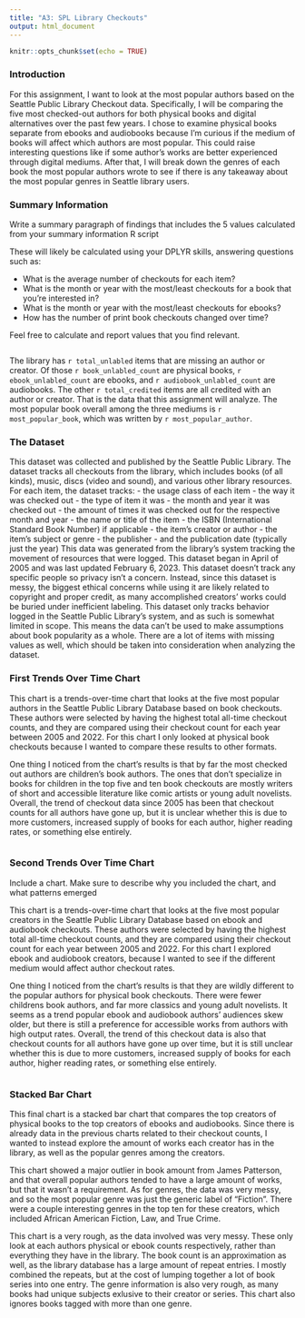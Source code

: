 ```yaml
---
title: "A3: SPL Library Checkouts"
output: html_document
---
```


```r
knitr::opts_chunk$set(echo = TRUE)
```

### Introduction

For this assignment, I want to look at the most popular authors based on the Seattle Public Library Checkout data. Specifically, I will be comparing the five most checked-out authors for both physical books and digital alternatives over the past few years. I chose to examine physical books separate from ebooks and audiobooks because I’m curious if the medium of books will affect which authors are most popular. This could raise interesting questions like if some author’s works are better experienced through digital mediums. After that, I will break down the genres of each book the most popular authors wrote to see if there is any takeaway about the most popular genres in Seattle library users.  

### Summary Information

Write a summary paragraph of findings that includes the 5 values calculated from your summary information R script

These will likely be calculated using your DPLYR skills, answering questions such as:

- What is the average number of checkouts for each item?
- What is the month or year with the most/least checkouts for a book that you're interested in?
- What is the month or year with the most/least checkouts for ebooks?
- How has the number of print book checkouts changed over time?

Feel free to calculate and report values that you find relevant.

```r
```

The library has `r total_unlabled` items that are missing an author or creator. Of those `r book_unlabled_count` are physical books, `r ebook_unlabled_count` are ebooks, and `r audiobook_unlabled_count` are audiobooks. The other `r total_credited` items are all credited with an author or creator. That is the data that this assignment will analyze. The most popular book overall among the three mediums is `r most_popular_book`, which was written by `r most_popular_author`. 

### The Dataset

This dataset was collected and published by the Seattle Public Library. The dataset tracks all checkouts from the library, which includes books (of all kinds), music, discs (video and sound), and various other library resources. For each item, the dataset tracks:
- the usage class of each item
- the way it was checked out
- the type of item it was
- the month and year it was checked out
- the amount of times it was checked out for the respective month and year
- the name or title of the item
- the ISBN (International Standard Book Number) if applicable
- the item’s creator or author
- the item’s subject or genre 
- the publisher
- and the publication date (typically just the year)
This data was generated from the library’s system tracking the movement of resources that were logged. This dataset began in April of 2005 and was last updated February 6, 2023. This dataset doesn’t track any specific people so privacy isn’t a concern. Instead, since this dataset is messy, the biggest ethical concerns while using it are likely related to copyright and proper credit, as many accomplished creators’ works could be buried under inefficient labeling. This dataset only tracks behavior logged in the Seattle Public Library’s system, and as such is somewhat limited in scope. This means the data can’t be used to make assumptions about book popularity as a whole. There are a lot of items with missing values as well, which should be taken into consideration when analyzing the dataset.

### First Trends Over Time Chart

This chart is a trends-over-time chart that looks at the five most popular authors in the Seattle Public Library Database based on book checkouts. These authors were selected by having the highest total all-time checkout counts, and they are compared using their checkout count for each year between 2005 and 2022. For this chart I only looked at physical book checkouts because I wanted to compare these results to other formats. 

One thing I noticed from the chart's results is that by far the most checked out authors are children's book authors. The ones that don't specialize in books for children in the top five and ten book checkouts are mostly writers of short and accessible literature like comic artists or young adult novelists. Overall, the trend of checkout data since 2005 has been that checkout counts for all authors have gone up, but it is unclear whether this is due to more customers, increased supply of books for each author, higher reading rates, or something else entirely.

``````r
``````

### Second Trends Over Time Chart

Include a chart. Make sure to describe why you included the chart, and what patterns emerged

This chart is a trends-over-time chart that looks at the five most popular creators in the Seattle Public Library Database based on ebook and audiobook checkouts. These authors were selected by having the highest total all-time checkout counts, and they are compared using their checkout count for each year between 2005 and 2022. For this chart I explored ebook and audiobook creators, because I wanted to see if the different medium would affect author checkout rates.

One thing I noticed from the chart's results is that they are wildly different to the popular authors for physical book checkouts. There were fewer childrens book authors, and far more classics and young adult novelists. It seems as a trend popular ebook and audiobook authors' audiences skew older, but there is still a preference for accessible works from authors with high output rates. Overall, the trend of this checkout data is also that checkout counts for all authors have gone up over time, but it is still unclear whether this is due to more customers, increased supply of books for each author, higher reading rates, or something else entirely.

``````r
``````

### Stacked Bar Chart

This final chart is a stacked bar chart that compares the top creators of physical books to the top creators of ebooks and audiobooks. Since there is already data in the previous charts related to their checkout counts, I wanted to instead explore the amount of works each creator has in the library, as well as the popular genres among the creators. 

This chart showed a major outlier in book amount from James Patterson, and that overall popular authors tended to have a large amount of works, but that it wasn't a requirement. As for genres, the data was very messy, and so the most popular genre was just the generic label of "Fiction". There were a couple interesting genres in the top ten for these creators, which included African American Fiction, Law, and True Crime. 

This chart is a very rough, as the data involved was very messy. These only look at each authors physical or ebook counts respectively, rather than everything they have in the library. The book count is an approximation as well, as the library database has a large amount of repeat entries. I mostly combined the repeats, but at the cost of lumping together a lot of book series into one entry. The genre information is also very rough, as many books had unique subjects exlusive to their creator or series. This chart also ignores books tagged with more than one genre.

``````r
``````


